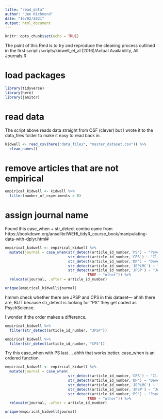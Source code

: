 ```yaml
---
title: "read_data"
author: "Jen Richmond"
date: "16/02/2021"
output: html_document
---
```


```r
knitr::opts_chunk$set(echo = TRUE)
```

The point of this Rmd is to try and reproduce the cleaning process outlined in the first script /scripts/kidwell_et_al.(2016)/Actual Availability, All Journals.R

# load packages
```r
library(tidyverse)
library(here)
library(janitor)
```

# read data

The script above reads data straight from OSF (clever) but I wrote it to the data_files folder to make it easy to read back in. 

```r
kidwell <- read_csv(here("data_files", "master_dataset.csv")) %>%
  clean_names()

```

# remove articles that are not empirical

```r
empirical_kidwell <- kidwell %>%
  filter(number_of_experiments > 0)
```

# assign journal name

Found this case_when + str_detect  combo came from https://bookdown.org/ansellbr/WEHI_tidyR_course_book/manipulating-data-with-dplyr.html#

```r

empirical_kidwell <- empirical_kidwell %>%
  mutate(journal = case_when(str_detect(article_id_number,'PS') ~ "Psychological Science", 
                             str_detect(article_id_number,'CPS') ~ "Clinical Psychological Science", 
                             str_detect(article_id_number,'DP') ~ "Developmental Psychology", 
                             str_detect(article_id_number,'JEPLMC') ~ "Journal of Experimental Psychology: Learning, Memory, and Cognition", 
                             str_detect(article_id_number,'JPSP') ~ "Journal of Personality and Social Psychology", 
                                      TRUE ~ "other")) %>%
  relocate(journal, .after = article_id_number)

unique(empirical_kidwell$journal)


```

hmmm check whether there are JPSP and CPS in this dataset--- ahhh there are, BUT because str_detect is looking for "PS" they get coded as PsychScience.

I wonder if the order makes a difference. 

```r
empirical_kidwell %>%
  filter(str_detect(article_id_number, "JPSP"))

empirical_kidwell %>%
  filter(str_detect(article_id_number, "CPS"))
```

Try this case_when with PS last ... ahhh that works better. case_when is an ordered function. 
```r
empirical_kidwell <- empirical_kidwell %>%
  mutate(journal = case_when( 
                             str_detect(article_id_number,'CPS') ~ "Clinical Psychological Science", 
                             str_detect(article_id_number,'DP') ~ "Developmental Psychology", 
                             str_detect(article_id_number,'JEPLMC') ~ "Journal of Experimental Psychology: Learning, Memory, and Cognition", 
                             str_detect(article_id_number,'JPSP') ~ "Journal of Personality and Social Psychology", 
                             str_detect(article_id_number,'PS') ~ "Psychological Science",
                                      TRUE ~ "other")) %>%
  relocate(journal, .after = article_id_number)

unique(empirical_kidwell$journal)

```

